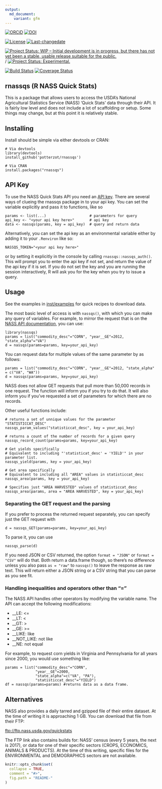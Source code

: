 ```yaml
---
output:
  md_document:
    variant: gfm
---
```


<!-- README.md is generated from README.Rmd. Please edit that file -->

[![ORCiD](https://img.shields.io/badge/ORCiD-0000--0002--3410--3732-green.svg)](http://orcid.org/0000-0002-3410-3732) 
[![DOI](https://zenodo.org/badge/37335585.svg)](https://zenodo.org/badge/latestdoi/37335585)

[![License](https://img.shields.io/github/license/mashape/apistatus.svg)](http://choosealicense.com/licenses/mit/) 
[![Last-changedate](https://img.shields.io/badge/last%20change-`r gsub('-', '--', Sys.Date())`-brightgreen.svg)](https://github.com/potterzot/rnassqs/commits/master) 

[![Project Status: WIP – Initial development is in progress, but there has not yet been a stable, usable release suitable for the public.](https://www.repostatus.org/badges/latest/wip.svg)](https://www.repostatus.org/#wip) / [![Project Status: Experimental.](https://img.shields.io/badge/lifecycle-experimental-orange.svg)](https://www.tidyverse.org/lifecycle/#experimental)

[![Build Status](https://travis-ci.org/potterzot/rnassqs.svg?branch=master)](https://travis-ci.org/potterzot/rnassqs)
[![Coverage Status](https://coveralls.io/repos/github/potterzot/rnassqs/badge.svg?branch=master)](https://coveralls.io/github/potterzot/rnassqs?branch=master)


## rnassqs (R NASS Quick Stats)

This is a package that allows users to access the USDA's National Agricultural Statistics Service (NASS) 'Quick Stats' data through their API. It is fairly low level and does not include a lot of scaffolding or setup. Some things may change, but at this point it is relatively stable.

## Installing

Install should be simple via either devtools or CRAN:

    # Via devtools
    library(devtools)
    install_github('potterzot/rnassqs')
    
    # Via CRAN
    install.packages("rnassqs")

## API Key

To use the NASS Quick Stats API you need an [API key](http://quickstats.nass.usda.gov/api). There are several ways of clueing the rnassqs package in to your api key. You can set the variable explicitly and pass it to functions, like so

    params <- list(...)                    # parameters for query 
    api_key <- "<your api key here>"       # api key
    data <- nassqs(params, key = api_key)  # query and return data

Alternatively, you can set the api key as an environmental variable either by adding it to your `.Renviron` like so:

    NASSQS_TOKEN="<your api key here>"

or by setting it explicitly in the console by calling `rnassqs::nassqs_auth()`. This will prompt you to enter the api key if not set, and return the value of the api key if it is set. If you do not set the key and you are running the session interactively, R will ask you for the key when you try to issue a query.

## Usage

See the examples in [inst/examples](inst/examples) for quick recipes to download data.

The most basic level of access is with ```nassqs()```, with which you can make any query of variables. For example, to mirror the request that is on the [NASS API documentation](http://quickstats.nass.usda.gov/api), you can use:

    library(nassqs)
    params = list("commodity_desc"="CORN", "year__GE"=2012, "state_alpha"="VA")
    d = nassqs(params=params, key=your_api_key)

You can request data for multiple values of the same parameter by as follows:
    
    params = list("commodity_desc"="CORN", "year__GE"=2012, "state_alpha" = c("VA", "WA"))
    d = nassqs(params=params, key=your_api_key)

NASS does not allow GET requests that pull more than 50,000 records in one request. The function will inform you if you try to do that. It will also inform you if you've requested a set of parameters for which there are no records.

Other useful functions include:

    # returns a set of unnique values for the parameter "STATISTICCAT_DESC"
    nassqs_param_values("statisticcat_desc", key = your_api_key)
    
    # returns a count of the number of records for a given query
    nassqs_record_count(params=params, key=your_api_key)
    
    # Get yields specifically
    # Equivalent to including "'statisticat_desc' = 'YIELD'" in your parameter list. 
    nassqs_yield(params, key = your_api_key)
    
    # Get area specifically
    # Equivalent to including all "AREA" values in statisticcat_desc
    nassqs_area(params, key = your_api_key)
    
    # Specifies just "AREA HARVESTED" values of statisticcat_desc
    nassqs_area(params, area = "AREA HARVESTED", key = your_api_key)


### Separating the GET request and the parsing

If you prefer to process the returned request separately, you can specify just the GET request with

    d = nassqs_GET(params=params, key=your_api_key)

To parse it, you can use

    nassqs_parse(d)

If you need JSON or CSV returned, the option `format = "JSON"` or `format = "CSV"` will do that. Both return a data.frame though, so there's no difference unless you also pass `as = "raw"` to `nassqs()` to leave the response as raw text. This will return either a JSON string or a CSV string that you can parse as you see fit.


### Handling inequalities and operators other than "="
The NASS API handles other operators by modifying the variable name. The API can accept the following modifications:

* __LE: <= 
* __LT: < 
* __GT: > 
* __GE: >= 
* __LIKE: like 
* __NOT_LIKE: not like 
* __NE: not equal 

For example, to request corn yields in Virginia and Pennsylvania for all years since 2000, you would use something like:

    params = list("commodity_desc"="CORN", 
                  "year__GE"=2000, 
                  "state_alpha"=c("VA", "PA"), 
                  "statisticcat_desc"="YIELD")
    df = nassqs(params=params) #returns data as a data frame.


## Alternatives
NASS also provides a daily tarred and gzipped file of their entire dataset. At the time of writing it is approaching 1 GB. You can download that file from their FTP:

[ftp://ftp.nass.usda.gov/quickstats](ftp://ftp.nass.usda.gov/quickstats)

The FTP link also contains builds for: NASS' census (every 5 years, the next is 2017), or data for one of their specific sectors (CROPS, ECONOMICS, ANIMALS & PRODUCTS). At the time of this writing, specific files for the ENVIRONMENTAL and DEMOGRAPHICS sectors are not available.

```r
knitr::opts_chunk$set(
  collapse = TRUE,
  comment = "#>",
  fig.path = "README-"
)
```
